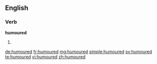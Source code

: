 ==English==

===Verb===
'''humoured'''

#{{past of|humour}}

[[de:humoured]]
[[fr:humoured]]
[[mg:humoured]]
[[simple:humoured]]
[[sv:humoured]]
[[te:humoured]]
[[vi:humoured]]
[[zh:humoured]]